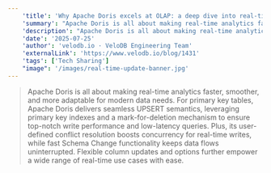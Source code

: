 ```yaml
---
    'title': 'Why Apache Doris excels at OLAP: a deep dive into real-time update technology'
    'summary': "Apache Doris is all about making real-time analytics faster, smoother, and more adaptable for modern data needs. For primary key tables, Apache Doris delivers seamless UPSERT semantics, leveraging primary key indexes and a mark-for-deletion mechanism to ensure top-notch write performance and low-latency queries. Plus, its user-defined conflict resolution boosts concurrency for real-time writes, while fast Schema Change functionality keeps data flows uninterrupted. Flexible column updates and options further empower a wide range of real-time use cases with ease."
    'description': "Apache Doris is all about making real-time analytics faster, smoother, and more adaptable for modern data needs. For primary key tables, Apache Doris delivers seamless UPSERT semantics, leveraging primary key indexes and a mark-for-deletion mechanism to ensure top-notch write performance and low-latency queries. Plus, its user-defined conflict resolution boosts concurrency for real-time writes, while fast Schema Change functionality keeps data flows uninterrupted. Flexible column updates and options further empower a wide range of real-time use cases with ease."
    'date': '2025-07-25'
    'author': 'velodb.io · VeloDB Engineering Team'
    'externalLink': 'https://www.velodb.io/blog/1431'
    'tags': ['Tech Sharing']
    "image": '/images/real-time-update-banner.jpg'
---
```



> <BlogLink rel="noopener noreferrer" target='_blank' href='https://www.velodb.io/blog/1431'>Apache Doris is all about making real-time analytics faster, smoother, and more adaptable for modern data needs. For primary key tables, Apache Doris delivers seamless UPSERT semantics, leveraging primary key indexes and a mark-for-deletion mechanism to ensure top-notch write performance and low-latency queries. Plus, its user-defined conflict resolution boosts concurrency for real-time writes, while fast Schema Change functionality keeps data flows uninterrupted. Flexible column updates and options further empower a wide range of real-time use cases with ease.<SeeMore /></BlogLink>